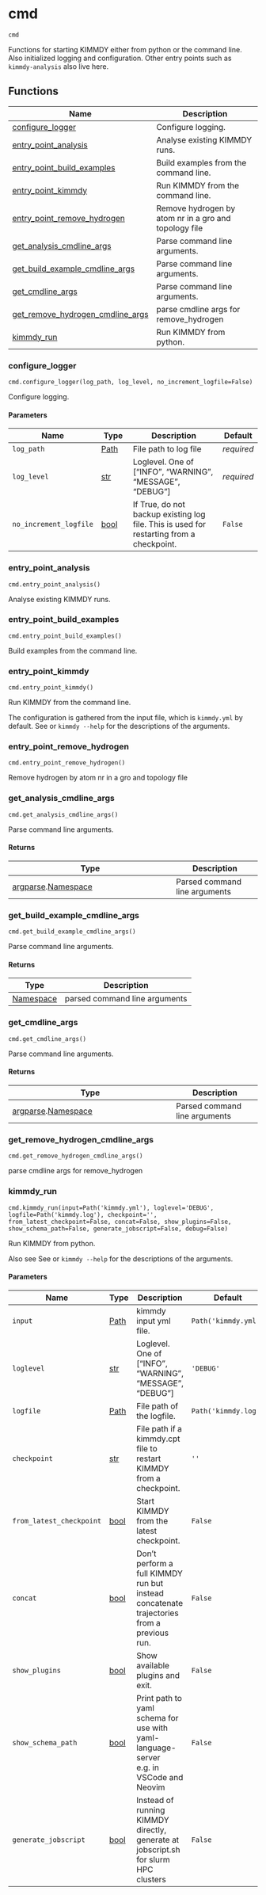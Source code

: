 # cmd { #kimmdy.cmd }

`cmd`

Functions for starting KIMMDY either from python or the command line.
Also initialized logging and configuration.
Other entry points such as `kimmdy-analysis` also live here.

## Functions

| Name | Description |
| --- | --- |
| [configure_logger](#kimmdy.cmd.configure_logger) | Configure logging. |
| [entry_point_analysis](#kimmdy.cmd.entry_point_analysis) | Analyse existing KIMMDY runs. |
| [entry_point_build_examples](#kimmdy.cmd.entry_point_build_examples) | Build examples from the command line. |
| [entry_point_kimmdy](#kimmdy.cmd.entry_point_kimmdy) | Run KIMMDY from the command line. |
| [entry_point_remove_hydrogen](#kimmdy.cmd.entry_point_remove_hydrogen) | Remove hydrogen by atom nr in a gro and topology file |
| [get_analysis_cmdline_args](#kimmdy.cmd.get_analysis_cmdline_args) | Parse command line arguments. |
| [get_build_example_cmdline_args](#kimmdy.cmd.get_build_example_cmdline_args) | Parse command line arguments. |
| [get_cmdline_args](#kimmdy.cmd.get_cmdline_args) | Parse command line arguments. |
| [get_remove_hydrogen_cmdline_args](#kimmdy.cmd.get_remove_hydrogen_cmdline_args) | parse cmdline args for remove_hydrogen |
| [kimmdy_run](#kimmdy.cmd.kimmdy_run) | Run KIMMDY from python. |

### configure_logger { #kimmdy.cmd.configure_logger }

`cmd.configure_logger(log_path, log_level, no_increment_logfile=False)`

Configure logging.

#### Parameters

| Name                   | Type                   | Description                                                                              | Default    |
|------------------------|------------------------|------------------------------------------------------------------------------------------|------------|
| `log_path`             | [Path](`pathlib.Path`) | File path to log file                                                                    | _required_ |
| `log_level`            | [str](`str`)           | Loglevel. One of ["INFO", "WARNING", "MESSAGE", "DEBUG"]                                 | _required_ |
| `no_increment_logfile` | [bool](`bool`)         | If True, do not backup existing log file. This is used for restarting from a checkpoint. | `False`    |

### entry_point_analysis { #kimmdy.cmd.entry_point_analysis }

`cmd.entry_point_analysis()`

Analyse existing KIMMDY runs.

### entry_point_build_examples { #kimmdy.cmd.entry_point_build_examples }

`cmd.entry_point_build_examples()`

Build examples from the command line.

### entry_point_kimmdy { #kimmdy.cmd.entry_point_kimmdy }

`cmd.entry_point_kimmdy()`

Run KIMMDY from the command line.

The configuration is gathered from the input file,
which is `kimmdy.yml` by default.
See [](`~kimmdy.cmd.get_cmdline_args`) or `kimmdy --help` for the descriptions of the arguments.

### entry_point_remove_hydrogen { #kimmdy.cmd.entry_point_remove_hydrogen }

`cmd.entry_point_remove_hydrogen()`

Remove hydrogen by atom nr in a gro and topology file

### get_analysis_cmdline_args { #kimmdy.cmd.get_analysis_cmdline_args }

`cmd.get_analysis_cmdline_args()`

Parse command line arguments.

#### Returns

| Type                                                     | Description                   |
|----------------------------------------------------------|-------------------------------|
| [argparse](`argparse`).[Namespace](`argparse.Namespace`) | Parsed command line arguments |

### get_build_example_cmdline_args { #kimmdy.cmd.get_build_example_cmdline_args }

`cmd.get_build_example_cmdline_args()`

Parse command line arguments.

#### Returns

| Type                     | Description                   |
|--------------------------|-------------------------------|
| [Namespace](`Namespace`) | parsed command line arguments |

### get_cmdline_args { #kimmdy.cmd.get_cmdline_args }

`cmd.get_cmdline_args()`

Parse command line arguments.

#### Returns

| Type                                                     | Description                   |
|----------------------------------------------------------|-------------------------------|
| [argparse](`argparse`).[Namespace](`argparse.Namespace`) | Parsed command line arguments |

### get_remove_hydrogen_cmdline_args { #kimmdy.cmd.get_remove_hydrogen_cmdline_args }

`cmd.get_remove_hydrogen_cmdline_args()`

parse cmdline args for remove_hydrogen

### kimmdy_run { #kimmdy.cmd.kimmdy_run }

`cmd.kimmdy_run(input=Path('kimmdy.yml'), loglevel='DEBUG', logfile=Path('kimmdy.log'), checkpoint='', from_latest_checkpoint=False, concat=False, show_plugins=False, show_schema_path=False, generate_jobscript=False, debug=False)`

Run KIMMDY from python.

Also see See [](`~kimmdy.cmd.get_cmdline_args`) or `kimmdy --help` for the descriptions of the arguments.

#### Parameters

| Name                     | Type                   | Description                                                                               | Default              |
|--------------------------|------------------------|-------------------------------------------------------------------------------------------|----------------------|
| `input`                  | [Path](`pathlib.Path`) | kimmdy input yml file.                                                                    | `Path('kimmdy.yml')` |
| `loglevel`               | [str](`str`)           | Loglevel. One of ["INFO", "WARNING", "MESSAGE", "DEBUG"]                                  | `'DEBUG'`            |
| `logfile`                | [Path](`pathlib.Path`) | File path of the logfile.                                                                 | `Path('kimmdy.log')` |
| `checkpoint`             | [str](`str`)           | File path if a kimmdy.cpt file to restart KIMMDY from a checkpoint.                       | `''`                 |
| `from_latest_checkpoint` | [bool](`bool`)         | Start KIMMDY from the latest checkpoint.                                                  | `False`              |
| `concat`                 | [bool](`bool`)         | Don't perform a full KIMMDY run but instead concatenate trajectories from a previous run. | `False`              |
| `show_plugins`           | [bool](`bool`)         | Show available plugins and exit.                                                          | `False`              |
| `show_schema_path`       | [bool](`bool`)         | Print path to yaml schema for use with yaml-language-server e.g. in VSCode and Neovim     | `False`              |
| `generate_jobscript`     | [bool](`bool`)         | Instead of running KIMMDY directly, generate at jobscript.sh for slurm HPC clusters       | `False`              |